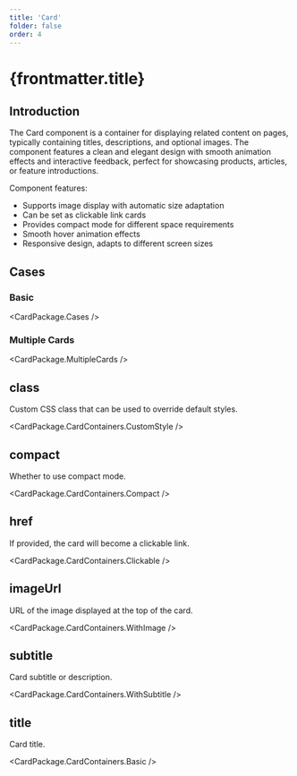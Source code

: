 ```yaml
---
title: 'Card'
folder: false
order: 4
---
```



# {frontmatter.title}

## Introduction

The Card component is a container for displaying related content on pages, typically containing titles, descriptions, and optional images. The component features a clean and elegant design with smooth animation effects and interactive feedback, perfect for showcasing products, articles, or feature introductions.

Component features:

- Supports image display with automatic size adaptation
- Can be set as clickable link cards
- Provides compact mode for different space requirements
- Smooth hover animation effects
- Responsive design, adapts to different screen sizes

## Cases

### Basic

<CardPackage.Cases />

### Multiple Cards

<CardPackage.MultipleCards />

## class

Custom CSS class that can be used to override default styles.

<CardPackage.CardContainers.CustomStyle />

## compact

Whether to use compact mode.

<CardPackage.CardContainers.Compact />

## href

If provided, the card will become a clickable link.

<CardPackage.CardContainers.Clickable />

## imageUrl

URL of the image displayed at the top of the card.

<CardPackage.CardContainers.WithImage />

## subtitle

Card subtitle or description.

<CardPackage.CardContainers.WithSubtitle />

## title

Card title.

<CardPackage.CardContainers.Basic />
